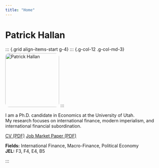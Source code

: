 ```yaml
---
title: "Home"
---
```


# Patrick Hallan

::: {.grid align-items-start g-4}
::: {.g-col-12 .g-col-md-3}
![Patrick Hallan](DSC_7169 (1).jpg){style="width:170px; border-radius:12px; margin-top:4px;"}
:::

::: {.g-col-12 .g-col-md-9}
I am a Ph.D. candidate in Economics at the University of Utah.  
My research focuses on international finance, modern imperialism, and international financial subordination.

[CV (PDF)](files/Hallan_CV.pdf){.btn .btn-primary}
[Job Market Paper (PDF)](files/JMP_Hallan.pdf){.btn .btn-outline-primary}

**Fields:** International Finance, Macro-Finance, Political Economy  
**JEL:** F3, F4, E4, B5
:::
:::
